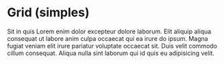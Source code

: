 

<Meta title='Layout/Grid' component={Grid} />

# Grid (simples)

Sit in quis Lorem enim dolor excepteur dolore laborum. Elit aliquip aliqua consequat ut labore anim culpa occaecat qui ea irure do ipsum. Magna fugiat veniam elit irure pariatur voluptate occaecat sit. Duis velit commodo cillum consequat. Aliqua nulla sint laborum qui id quis eu adipisicing velit.

<Canvas>
  <Story name='Grid'>
    <SaturnProvider>
			<Grid columns={[0, 2, 3, 4]} gap={10} mb={50}>
				<Box bg="purple.500" borderRadius={4} height={50} />
				<Box bg="purple.500" borderRadius={4} height={50} />
				<Box bg="purple.500" borderRadius={4} height={50} />
				<Box bg="purple.500" borderRadius={4} height={50} />
				<Box bg="purple.500" borderRadius={4} height={50} />
				<Box bg="purple.500" borderRadius={4} height={50} />
				<Box bg="purple.500" borderRadius={4} height={50} />
			</Grid>
			<Grid
				gap={10}
				templateRows='repeat(2, 1fr)'
				templateColumns='repeat(5, 1fr)'
			>
				<Grid item column={1} row={1} bg='orange.500' height={50} borderRadius={4} />
				<Grid item columnStart={1} columnEnd={3} row={2} bg='orange.500' height={50} borderRadius={4} />
				<Grid item columnStart={2} columnEnd={5} row={1} bg='blue.500' height={50} borderRadius={4} />
				<Grid item columnStart={5} columnEnd={6} row={1} bg='red.500' height={50} borderRadius={4} />
				<Grid item columnStart={5} columnEnd={6} row={1} bg='red.500' height={50} borderRadius={4} />
			</Grid>
    </SaturnProvider>
  </Story>
</Canvas>